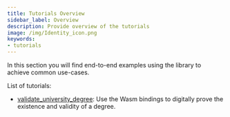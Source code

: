 ```yaml
---
title: Tutorials Overview
sidebar_label: Overview
description: Provide overview of the tutorials
image: /img/Identity_icon.png
keywords:
- tutorials
---
```



<ZeroFiveDeprecation/>

In this section you will find end-to-end examples using the library to achieve common use-cases.

List of tutorials:
- [validate_university_degree](./validate_university_degree.mdx): Use the Wasm bindings to digitally prove the existence and validity of a degree.